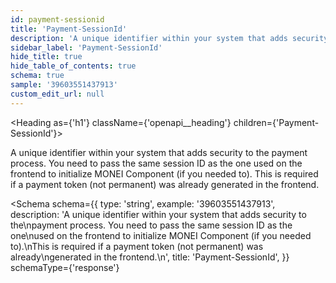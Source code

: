 ```yaml
---
id: payment-sessionid
title: 'Payment-SessionId'
description: 'A unique identifier within your system that adds security to the'
sidebar_label: 'Payment-SessionId'
hide_title: true
hide_table_of_contents: true
schema: true
sample: '39603551437913'
custom_edit_url: null
---
```



<Heading as={'h1'} className={'openapi__heading'} children={'Payment-SessionId'}></Heading>

A unique identifier within your system that adds security to the
payment process. You need to pass the same session ID as the one
used on the frontend to initialize MONEI Component (if you needed to).
This is required if a payment token (not permanent) was already
generated in the frontend.

<Schema
  schema={{
    type: 'string',
    example: '39603551437913',
    description:
      'A unique identifier within your system that adds security to the\npayment process. You need to pass the same session ID as the one\nused on the frontend to initialize MONEI Component (if you needed to).\nThis is required if a payment token (not permanent) was already\ngenerated in the frontend.\n',
    title: 'Payment-SessionId',
  }}
  schemaType={'response'}
></Schema>
